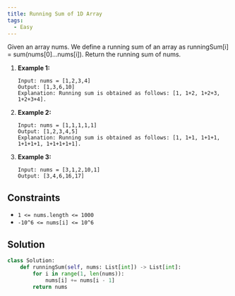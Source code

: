 ```yaml
---
title: Running Sum of 1D Array
tags: 
  - Easy
---
```


Given an array nums. We define a running sum of an array as runningSum[i] = sum(nums[0]…nums[i]). Return the running sum of nums.

1. **Example 1:**

    ```
    Input: nums = [1,2,3,4]
    Output: [1,3,6,10]
    Explanation: Running sum is obtained as follows: [1, 1+2, 1+2+3, 1+2+3+4].
    ```

2. **Example 2:**

    ```
    Input: nums = [1,1,1,1,1]
    Output: [1,2,3,4,5]
    Explanation: Running sum is obtained as follows: [1, 1+1, 1+1+1, 1+1+1+1, 1+1+1+1+1].
    ```

3. **Example 3:**

    ```
    Input: nums = [3,1,2,10,1]
    Output: [3,4,6,16,17]
    ```

## Constraints

- `1 <= nums.length <= 1000`
- `-10^6 <= nums[i] <= 10^6`

## Solution

```python
class Solution:
    def runningSum(self, nums: List[int]) -> List[int]:
        for i in range(1, len(nums)):
            nums[i] += nums[i - 1]
        return nums
```
